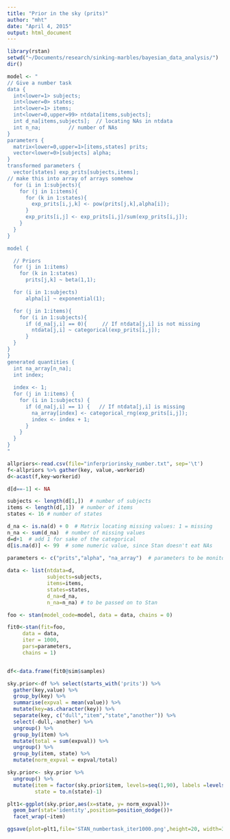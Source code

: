 ```yaml
---
title: "Prior in the sky (prits)"
author: "mht"
date: "April 4, 2015"
output: html_document
---
```


```r
library(rstan)
setwd("~/Documents/research/sinking-marbles/bayesian_data_analysis/")
dir()
```

```r

model <- "
// Give a number task
data { 
  int<lower=1> subjects;
  int<lower=0> states;
  int<lower=1> items;
  int<lower=0,upper=99> ntdata[items,subjects];
  int d_na[items,subjects];  // locating NAs in ntdata
  int n_na;         // number of NAs
}
parameters {
  matrix<lower=0,upper=1>[items,states] prits; 
  vector<lower=0>[subjects] alpha;
}
transformed parameters {
  vector[states] exp_prits[subjects,items];
// make this into array of arrays somehow
  for (i in 1:subjects){
    for (j in 1:items){
      for (k in 1:states){
        exp_prits[i,j,k] <- pow(prits[j,k],alpha[i]);
      }
      exp_prits[i,j] <- exp_prits[i,j]/sum(exp_prits[i,j]);
    }
  }
}

model {

  // Priors
  for (j in 1:items)
    for (k in 1:states)
      prits[j,k] ~ beta(1,1);

  for (i in 1:subjects)
      alpha[i] ~ exponential(1);

  for (j in 1:items){
    for (i in 1:subjects){
      if (d_na[j,i] == 0){     // If ntdata[j,i] is not missing
        ntdata[j,i] ~ categorical(exp_prits[i,j]);
      }
  }
}
}
generated quantities {
  int na_array[n_na];
  int index;
  
  index <- 1;
  for (j in 1:items) {
    for (i in 1:subjects) {   
      if (d_na[j,i] == 1) {   // If ntdata[j,i] is missing
        na_array[index] <- categorical_rng(exp_prits[i,j]);
        index <- index + 1;
      }
    }
  }
}
"
```


```r

allpriors<-read.csv(file="inferpriorinsky_number.txt", sep='\t')
f<-allpriors %>% gather(key, value,-workerid)
d<-acast(f,key~workerid)

d[d==-1] <- NA

subjects <- length(d[1,])  # number of subjects
items <- length(d[,1])  # number of items
states <- 16 # number of states

d_na <- is.na(d) + 0  # Matrix locating missing values: 1 = missing
n_na <- sum(d_na)  # number of missing values
d=d+1  # add 1 for sake of the categorical
d[is.na(d)] <- 99  # some numeric value, since Stan doesn't eat NAs
  
parameters <- c("prits","alpha", "na_array")  # parameters to be monitored   

data <- list(ntdata=d, 
             subjects=subjects,
             items=items,
             states=states,
             d_na=d_na,
             n_na=n_na) # to be passed on to Stan

foo <- stan(model_code=model, data = data, chains = 0)

fit0<-stan(fit=foo, 
     data = data, 
     iter = 1000,
     pars=parameters,
     chains = 1)


df<-data.frame(fit0@sim$samples)

sky.prior<-df %>% select(starts_with('prits')) %>%
  gather(key,value) %>%
  group_by(key) %>%
  summarise(expval = mean(value)) %>%
  mutate(key=as.character(key)) %>%
  separate(key, c("dull","item","state","another")) %>%
  select(-dull,-another) %>%
  ungroup() %>%
  group_by(item) %>%
  mutate(total = sum(expval)) %>%
  ungroup() %>%
  group_by(item, state) %>%
  mutate(norm_expval = expval/total)

sky.prior<- sky.prior %>%
  ungroup() %>%
  mutate(item = factor(sky.prior$item, levels=seq(1,90), labels =levels(f$key)),
         state = to.n(state)-1)

plt1<-ggplot(sky.prior,aes(x=state, y= norm_expval))+
  geom_bar(stat='identity',position=position_dodge())+
  facet_wrap(~item)

ggsave(plot=plt1,file='STAN_numbertask_iter1000.png',height=20, width=30)
```







